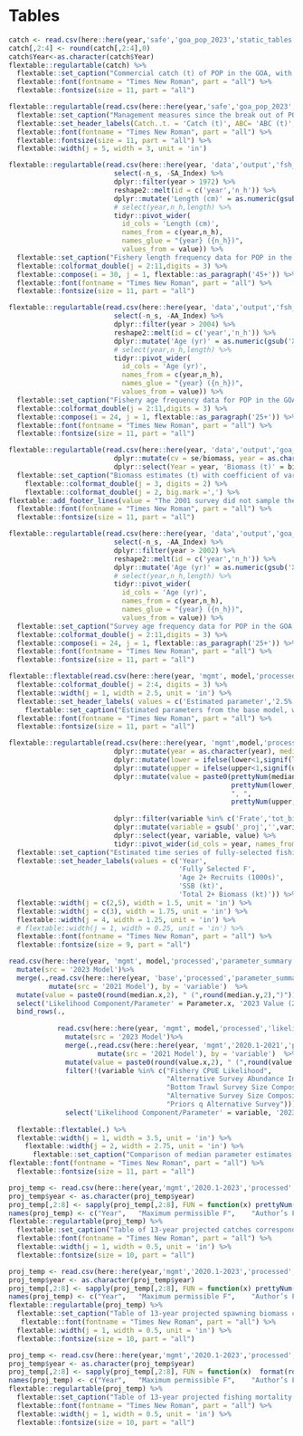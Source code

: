 # Tables

```r
catch <- read.csv(here::here(year,'safe','goa_pop_2023','static_tables','catch_abc_quota.csv'))
catch[,2:4] <- round(catch[,2:4],0)
catch$Year<-as.character(catch$Year)
flextable::regulartable(catch) %>%
  flextable::set_caption("Commercial catch (t) of POP in the GOA, with Gulf-wide values of acceptable biological catch (ABC) and fishing quotas (t), 1977-2023 (2023 catch as of 9/25/2023). Note:  There were no foreign or joint venture catches after 1988. Catches prior to 1989 are landed catches only. Catches in 1989 and 1990 also include fish reported in weekly production reports as discarded by processors. Catches in 1991-2019 also include discarded fish, as determined through a  blend of weekly production reports and information from the domestic observer program. Definitions of terms: Catch defined as follows:  1977, all Sebastes rockfish for Japanese catch, and POP for catches of other nations; 1978, POP only; 1979-87, the 5 species comprising the POP complex; 1988-2019, POP. Quota defined as follows:  1977-86, optimum yield; 1987, target quota; 1988-2019 total allowable catch. Sources: Catch:  1977-84, Carlson et al. (1986); 1985-88, Pacific Fishery Information Network (PacFIN); 1989-2019, National Marine Fisheries Service, Alaska Region. ABC and Quota: 1977-1986 Karinen and Wing (1987); 1987-1990, Heifetz et al. (2000); 1991-2019, NMFS AKRO BLEND/Catch Accounting System via AKFIN database.")%>%
  flextable::font(fontname = "Times New Roman", part = "all") %>% 
  flextable::fontsize(size = 11, part = "all")
```

\pagebreak

```r
flextable::regulartable(read.csv(here::here(year,'safe','goa_pop_2023','static_tables','mgmt_measures.csv'))) %>%  
  flextable::set_caption("Management measures since the break out of POP from slope rockfish.") %>%
  flextable::set_header_labels(Catch..t. = 'Catch (t)', ABC= 'ABC (t)', OFL = 'OFL (t)', TAC = 'TAC (t)', Management.Measures = 'Management Measures')%>%
  flextable::font(fontname = "Times New Roman", part = "all") %>% 
  flextable::fontsize(size = 11, part = "all") %>%
  flextable::width(j = 5, width = 3, unit = 'in')
```

\pagebreak

```r
flextable::regulartable(read.csv(here::here(year, 'data','output','fsh_length_comp.csv')) %>% 
                          select(-n_s, -SA_Index) %>%
                          dplyr::filter(year > 1972) %>%
                          reshape2::melt(id = c('year','n_h')) %>%
                          dplyr::mutate('Length (cm)' = as.numeric(gsub('X','',variable) ) ) %>%
                          # select(year,n_h,length) %>% 
                          tidyr::pivot_wider(
                            id_cols = 'Length (cm)',
                            names_from = c(year,n_h),
                            names_glue = "{year} ({n_h})",
                            values_from = value)) %>%
  flextable::set_caption("Fishery length frequency data for POP in the GOA for the most recent 10 complete years used in the model. Input sample sizes (number of hauls) are in parentheses.") %>%
  flextable::colformat_double(j = 2:11,digits = 3) %>%
  flextable::compose(i = 30, j = 1, flextable::as_paragraph('45+')) %>%
  flextable::font(fontname = "Times New Roman", part = "all") %>% 
  flextable::fontsize(size = 11, part = "all")

```

\pagebreak

```r
flextable::regulartable(read.csv(here::here(year, 'data','output','fsh_age_comp.csv')) %>% 
                          select(-n_s, -AA_Index) %>%
                          dplyr::filter(year > 2004) %>%
                          reshape2::melt(id = c('year','n_h')) %>%
                          dplyr::mutate('Age (yr)' = as.numeric(gsub('X','',variable) ) ) %>%
                          # select(year,n_h,length) %>% 
                          tidyr::pivot_wider(
                            id_cols = 'Age (yr)',
                            names_from = c(year,n_h),
                            names_glue = "{year} ({n_h})",
                            values_from = value)) %>%
  flextable::set_caption("Fishery age frequency data for POP in the GOA for the most recent 10 complete years used in the model. Input sample sizes (number of hauls) are in parentheses.") %>%
  flextable::colformat_double(j = 2:11,digits = 3) %>% 
  flextable::compose(i = 24, j = 1, flextable::as_paragraph('25+')) %>%
  flextable::font(fontname = "Times New Roman", part = "all") %>% 
  flextable::fontsize(size = 11, part = "all") 
```

\pagebreak

```r
flextable::regulartable(read.csv(here::here(year, 'data','output','goa_total_bts_biomass.csv')) %>% 
                          dplyr::mutate(cv = se/biomass, year = as.character(year)) %>%
                          dplyr::select(Year = year, 'Biomass (t)' = biomass, CV = cv)) %>%
  flextable::set_caption("Biomass estimates (t) with coefficient of variation (CV) for gulf-wide total biomass for POP in the GOA from trawl surveys after 1990. ") %>%
    flextable::colformat_double(j = 3, digits = 2) %>%
    flextable::colformat_double(j = 2, big.mark =',') %>%
flextable::add_footer_lines(value = "The 2001 survey did not sample the eastern GOA (the Yakutat and Southeastern areas). Substitute estimates of biomass for the Yakutat and Southeastern areas were obtained by averaging the biomass estimates for POP in these areas in the 1993, 1996, and 1999 surveys, that portion of the variance was obtained by using a weighted average of the three prior surveys’ variance.") %>%
  flextable::font(fontname = "Times New Roman", part = "all") %>% 
  flextable::fontsize(size = 11, part = "all") 
```

\pagebreak

```r
flextable::regulartable(read.csv(here::here(year, 'data','output','goa_bts_age_comp.csv')) %>% 
                          select(-n_s, -AA_Index) %>%
                          dplyr::filter(year > 2002) %>%
                          reshape2::melt(id = c('year','n_h')) %>%
                          dplyr::mutate('Age (yr)' = as.numeric(gsub('X','',variable) ) ) %>%
                          # select(year,n_h,length) %>% 
                          tidyr::pivot_wider(
                            id_cols = 'Age (yr)',
                            names_from = c(year,n_h),
                            names_glue = "{year} ({n_h})",
                            values_from = value)) %>%
  flextable::set_caption("Survey age frequency data for POP in the GOA for the most recent 10 complete years used in the model. Input sample sizes (number of hauls) are in parentheses.") %>%
  flextable::colformat_double(j = 2:11,digits = 3) %>%
  flextable::compose(i = 24, j = 1, flextable::as_paragraph('25+')) %>%
  flextable::font(fontname = "Times New Roman", part = "all") %>% 
  flextable::fontsize(size = 11, part = "all")  

```
 
 
\pagebreak

```r
flextable::flextable(read.csv(here::here(year, 'mgmt', model,'processed','parameter_summary.csv')) %>% select(-variable)) %>%
  flextable::colformat_double(j = 2:4, digits = 3) %>%
  flextable::width(j = 1, width = 2.5, unit = 'in') %>%
  flextable::set_header_labels( values = c('Estimated parameter','2.5% Interval','Median','97.5% Interval')) %>%
    flextable::set_caption("Estimated parameters from the base model, with 95% credible intervals derived via MCMC. The MLE for sigma R is 0.764 and is fixed for MCMC analyses.") %>%
  flextable::font(fontname = "Times New Roman", part = "all") %>% 
  flextable::fontsize(size = 11, part = "all")  
```

\pagebreak


```r
flextable::regulartable(read.csv(here::here(year, 'mgmt',model,'processed','mceval_summary.csv')) %>%
                          dplyr::mutate(year = as.character(year), median = ifelse(median<1,signif(median,2),round(median,0))) %>%
                          dplyr::mutate(lower = ifelse(lower<1,signif(lower,2),round(lower,0))) %>%
                          dplyr::mutate(upper = ifelse(upper<1,signif(upper,2),round(upper,0))) %>%
                          dplyr::mutate(value = paste0(prettyNum(median, big.mark = ',')," (",
                                                       prettyNum(lower, big.mark = ','),
                                                       ", ",
                                                       prettyNum(upper, big.mark = ','),")")) %>%
                          
                          dplyr::filter(variable %in% c('Frate','tot_biom','spawn_biom', 'spawn_biom_proj','tot_biom_proj', 'age2_recruits') & year < 2025) %>%
                          dplyr::mutate(variable = gsub('_proj','',variable)) %>%
                          dplyr::select(year, variable, value) %>%
                          tidyr::pivot_wider(id_cols = year, names_from = variable, values_from = value)) %>%
  flextable::set_caption("Estimated time series of fully-selected fishing mortality rate, age 2+ Recruitment, female spawning biomass, and total biomass (2+) for POP in the GOA. Values shown are the median and 95% credible intervals (parentheses) from the MCMC estimated posterior distribution.") %>%
  flextable::set_header_labels(values = c('Year',
                                          'Fully Selected F', 
                                          'Age 2+ Recruits (1000s)',
                                          'SSB (kt)',
                                          'Total 2+ Biomass (kt)')) %>%
  flextable::width(j = c(2,5), width = 1.5, unit = 'in') %>%
  flextable::width(j = c(3), width = 1.75, unit = 'in') %>%
  flextable::width(j = 4, width = 1.25, unit = 'in') %>%
  # flextable::width(j = 1, width = 0.25, unit = 'in') %>%
  flextable::font(fontname = "Times New Roman", part = "all") %>% 
  flextable::fontsize(size = 9, part = "all")  
```
\pagebreak
 
```r
read.csv(here::here(year, 'mgmt', model,'processed','parameter_summary.csv')) %>%
  mutate(src = '2023 Model')%>%
  merge(.,read.csv(here::here(year, 'base','processed','parameter_summary.csv')) %>%
          mutate(src = '2021 Model'), by = 'variable')  %>%
  mutate(value = paste0(round(median.x,2), " (",round(median.y,2),")")) %>%
  select('Likelihood Component/Parameter' = Parameter.x, '2023 Value (2021 Value)' =value) %>%
  bind_rows(., 
            
            read.csv(here::here(year, 'mgmt', model,'processed','likelihoods.csv')) %>%
              mutate(src = '2023 Model')%>%
              merge(.,read.csv(here::here(year, 'mgmt','2020.1-2021','processed','likelihoods.csv')) %>%
                      mutate(src = '2021 Model'), by = 'variable')  %>%
              mutate(value = paste0(round(value.x,2), " (",round(value.y,2),")")) %>%
              filter(!(variable %in% c("Fishery CPUE Likelihood",
                                       "Alternative Survey Abundance Index Likelihood",
                                       "Bottom Trawl Survey Size Composition Likelihood",
                                       "Alternative Survey Size Composition Likelihood",
                                       "Priors q Alternative Survey"))) %>%
              select('Likelihood Component/Parameter' = variable, '2023 Value (2021 Value)' =value))  %>%
  
  flextable::flextable(.) %>%
  flextable::width(j = 1, width = 3.5, unit = 'in') %>%
    flextable::width(j = 2, width = 2.75, unit = 'in') %>%
      flextable::set_caption("Comparison of median parameter estimates (from MCMC) and likelihood component scores from the base model and the 2021 model (shown in parentheses). The MLE for sigma R is 0.764 in the base model and 0.771 in the 2021 model; that parameter is fixed for MCMC analyses.") %>%
flextable::font(fontname = "Times New Roman", part = "all") %>% 
  flextable::fontsize(size = 11, part = "all")  
```

\pagebreak

```r
proj_temp <- read.csv(here::here(year,'mgmt','2020.1-2023','processed','mscen_yld.csv'))
proj_temp$year <- as.character(proj_temp$year)
proj_temp[,2:8] <- sapply(proj_temp[,2:8], FUN = function(x) prettyNum(round(x),big.mark = ','))
names(proj_temp) <- c("Year",	"Maximum permissible F",	"Author’s F* (pre-specified catch)",	"Half maximum F",	"5-year average F",	"No fishing",	"Overfished",	"Approaching overfished")
flextable::regulartable(proj_temp) %>%  
  flextable::set_caption("Table of 13-year projected catches corresponding to the alternative harvest scenarios, using stochastic methods if possible (mean values or other statistics may be shown in the case of stochastic recruitment scenarios). This set of projections encompasses six harvest scenarios designed to satisfy the requirements of Amendment 56, the National Environmental Protection Act, and the Magnuson-Stevens Fishery Conservation and Management Act (MSFCMA). For a description of scenarios see Projections and Harvest Alternatives. All units in t.")%>%
  flextable::font(fontname = "Times New Roman", part = "all") %>% 
  flextable::width(j = 1, width = 0.5, unit = 'in') %>%
  flextable::fontsize(size = 10, part = "all")
```

\pagebreak

```r
proj_temp <- read.csv(here::here(year,'mgmt','2020.1-2023','processed','mscen_ssb.csv'))
proj_temp$year <- as.character(proj_temp$year)
proj_temp[,2:8] <- sapply(proj_temp[,2:8], FUN = function(x) prettyNum(round(x),big.mark = ','))
names(proj_temp) <- c("Year",	"Maximum permissible F",	"Author’s F* (pre-specified catch)",	"Half maximum F",	"5-year average F",	"No fishing",	"Overfished",	"Approaching overfished")
flextable::regulartable(proj_temp) %>%  
  flextable::set_caption("Table of 13-year projected spawning biomass corresponding to the alternative harvest scenarios, using stochastic methods if possible (mean values or other statistics may be shown in the case of stochastic recruitment scenarios). This set of projections encompasses six harvest scenarios designed to satisfy the requirements of Amendment 56, the National Environmental Protection Act, and the Magnuson-Stevens Fishery Conservation and Management Act (MSFCMA). For a description of scenarios see Projections and Harvest Alternatives. All units in t.")%>%
   flextable::font(fontname = "Times New Roman", part = "all") %>% 
  flextable::width(j = 1, width = 0.5, unit = 'in') %>%
  flextable::fontsize(size = 10, part = "all")
```

\pagebreak

```r
proj_temp <- read.csv(here::here(year,'mgmt','2020.1-2023','processed','mscen_f.csv'))
proj_temp$year <- as.character(proj_temp$year)
proj_temp[,2:8] <- sapply(proj_temp[,2:8], FUN = function(x)  format(round(as.numeric(x), 2), nsmall = 3))
names(proj_temp) <- c("Year",	"Maximum permissible F",	"Author’s F* (pre-specified catch)",	"Half maximum F",	"5-year average F",	"No fishing",	"Overfished",	"Approaching overfished")
flextable::regulartable(proj_temp) %>%  
  flextable::set_caption("Table of 13-year projected fishing mortality rates corresponding to the alternative harvest scenarios, using stochastic methods if possible (mean values or other statistics may be shown in the case of stochastic recruitment scenarios). This set of projections encompasses six harvest scenarios designed to satisfy the requirements of Amendment 56, the National Environmental Protection Act, and the Magnuson-Stevens Fishery Conservation and Management Act (MSFCMA). For a description of scenarios see Projections and Harvest Alternatives. All units in t.")%>%
  flextable::font(fontname = "Times New Roman", part = "all") %>% 
  flextable::width(j = 1, width = 0.5, unit = 'in') %>%
  flextable::fontsize(size = 10, part = "all")
```


